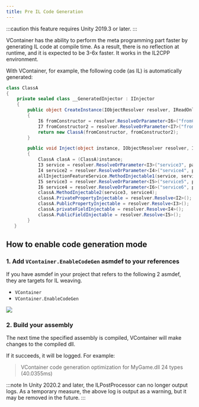 ```yaml
---
title: Pre IL Code Generation
---
```


:::caution
this feature requires Unity 2019.3 or later.
:::

VContainer has the ability to perform the meta programming part faster by generating IL code at compile time.
As a result, there is no reflection at runtime, and it is expected to be 3-6x faster.
It works in the IL2CPP environment.

With VContainer, for example, the following code (as IL) is automatically generated:

```csharp
class ClassA
{
    private sealed class __GeneratedInjector : IInjector
    {
        public object CreateInstance(IObjectResolver resolver, IReadOnlyList<IInjectParameter> parameters)
        {
            I6 fromConstructor = resolver.ResolveOrParameter<I6>("fromConstructor1", parameters);
            I7 fromConstructor2 = resolver.ResolveOrParameter<I7>("fromConstructor2", parameters);
            return new ClassA(fromConstructor, fromConstructor2);
        }

        public void Inject(object instance, IObjectResolver resolver, IReadOnlyList<IInjectParameter> parameters)
        {
            ClassA clasA = (ClassA)instance;
            I3 service = resolver.ResolveOrParameter<I3>("service3", parameters);
            I4 service2 = resolver.ResolveOrParameter<I4>("service4", parameters);
            allInjectionFeatureService.MethodInjectable1(service, service2);
            I5 service3 = resolver.ResolveOrParameter<I5>("service5", parameters);
            I6 service4 = resolver.ResolveOrParameter<I6>("service6", parameters);
            classA.MethodInjectable2(service3, service4);
            classA.PrivatePropertyInjectable = resolver.Resolve<I2>();
            classA.PublicPropertyInjectable = resolver.Resolve<I3>();
            classA.privateFieldInjectable = resolver.Resolve<I4>();
            classA.PublicFieldInjectable = resolver.Resolve<I5>();
        }
   }
```

## How to enable code generation mode

### 1. Add `VContainer.EnableCodeGen` asmdef to your references

If you have asmdef in your project that refers to the following 2 asmdef, they are targets for IL weaving.

- `VContainer`
- `VContainer.EnableCodeGen`

![](./assets/screenshot_enablecodegen.png)

### 2. Build your assembly

The next time the specified assembly is compiled, VContainer will make changes to the compiled dll.

If it succeeds, it will be logged. For example:

> VContainer code generation optimization for MyGame.dll 24 types (40.0355ms)

:::note
In Unity 2020.2 and later, the ILPostProcessor can no longer output logs.
As a temporary measure, the above log is output as a warning, but it may be removed in the future.
:::

